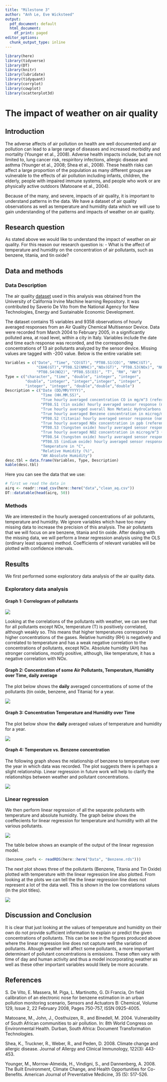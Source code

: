 ```yaml
---
title: "Milestone 3"
author: "Anh Le, Eve Wicksteed"
output:
  pdf_document: default
  html_document:
    df_print: paged
editor_options:
  chunk_output_type: inline
---
```


```r
library(here)
library(tidyverse)
library(DT)
library(knitr)
library(lubridate) 
library(tidyquant)
library(corrplot)
library(cowplot)
library(scatterplot3d)
```


# The impact of weather on air quality

## Introduction

The adverse affects of air pollution on health are well documented and air pollution can lead to a large range of diseases and increased morbidity and mortality (Younger et al., 2008). Adverse health impacts include, but are not limited to, lung cancer risk, respiritory infections, allergic disease and asthma (Younger et al., 2008; Shea et al., 2008). These health risks can affect a large proportion of the population as many different groups are vulnerable to the effects of air pollution including infants, children, the elderly, people with impaired immune systems, and people who work or are physically active outdoors (Matooane et al., 2004).

Because of the many, and severe, impacts of air quality, it is important to understand patterns in the data. We have a dataset of air quality observations as well as temperature and humidity data which we will use to gain understanding of the patterns and impacts of weather on air quality. 

## Research question

As stated above we would like to understand the impact of weather on air quality. For this reason our research question is:
- What is the affect of temperature and humidity on the concentration of air pollutants, such as benzene, titania, and tin oxide?

## Data and methods


### Data Description

The air quality [dataset](https://archive.ics.uci.edu/ml/datasets/Air+Quality) used in this analysis was obtained from the University of California Irvine Machine learning Repository. It was contributed by Saverio De Vito from the National Agency for New Technologies, Energy and Sustainable Economic Development. 

The dataset contains 15 variables and 9358 observations of hourly averaged responses from an Air Quality Chemical Multisensor Device. Data were recorded from March 2004 to February 2005, in a significantly polluted area, at road level, within a city in Italy. Variables include the date and time each response was recorded, and the corresponding concentrations of 13 air pollutants analyzed by the sensor device. Missing values are tagged with -200 value. Below is the entire variable set: 

```r
Variables = c("Date", "Time", "CO(GT)", "PT08.S1(CO)", "NMHC(GT)", 
              "C6H6(GT)","PT08.S2(NMHC)","NOx(GT)", "PT08.S3(NOx)", "NO2(GT)",
              "PT08.S4(NO2)", "PT08.S5(O3)", "T", "RH", "AH")
Type = c("character", "time", "double", "integer", "integer",
         "double", "integer", "integer","integer", "integer",
         "integer", "integer", "double","double","double")
Description = c("Date (DD/MM/YYYY)",
                "Time (HH.MM.SS)",
                "True hourly averaged concentration CO in mg/m^3 (reference analyzer)",
                "PT08.S1 (tin oxide) hourly averaged sensor response (nominally CO targeted)",
                "True hourly averaged overall Non Metanic HydroCarbons concentration in microg/m^3 (reference analyzer)",
                "True hourly averaged Benzene concentration in microg/m^3 (reference analyzer)",
                "PT08.S2 (titania) hourly averaged sensor response (nominally NMHC targeted)",
                "True hourly averaged NOx concentration in ppb (reference analyzer)",
                "PT08.S3 (tungsten oxide) hourly averaged sensor response (nominally NOx targeted)",
                "True hourly averaged NO2 concentration in microg/m^3 (reference analyzer)",
                "PT08.S4 (tungsten oxide) hourly averaged sensor response (nominally NO2 targeted)",
                "PT08.S5 (indium oxide) hourly averaged sensor response (nominally O3 targeted)",
                "Temperature in °C",
                "Relative Humidity (%)",
                "AH Absolute Humidity")
desc.tbl = data.frame(Variables, Type, Description)
kable(desc.tbl)
```


Here you can see the data that we use:

```r
# first we read the data in
airq <- readr::read_csv(here::here("data","clean_aq.csv"))
DT::datatable(head(airq, 50))
```


### Methods

We are interested in the hourly averaged concentrations of air pollutants, temperature and humidity. We ignore variables which have too many missing data to increase the precision of this analysis. The air pollutants that we will focus on are benzene, titania and tin oxide. After dealing with the missing data, we will perform a linear regression analysis using the OLS (ordinary least squares) method. Coefficients of relevant variables will be plotted with confidence intervals.



## Results

We first performed some exploratory data analysis of the air quality data. 


### Exploratory data analysis


#### Graph 1: Correlogram of pollutants

![](../Images/correlation.png)


Looking at the correlations of the pollutants with weather, we can see that for all pollutants except NOx, temperature (T) is positively correlated, although weakly so. This means that higher temperatures correspond to higher concentrations of the gases. Relative humidity (RH) is negatively and correlated to temperature and has a weak negative correlation to the concentrations of pollutants, except NOx. Absolute humidity (AH) has stronger correlations, mostly positive, although, like temperature, it has a negative correlation with NOx. 


#### Graph 2: Concentration of some Air Pollutants, Temperature, Humidity over Time, daily average


The plot below shows the **daily** averaged concentrations of some of the pollutants (tin oxide, benzene, and Titania) for a year.

![](../Images/pollutantsvstime.png)



#### Graph 3: Concentration Temperature and Humidity over Time


The plot below show the **daily** averaged values of temperature and humidity for a year.

![](../Images/weathervstime.png)


#### Graph 4: Temperature vs. Benzene concentration


The following graph shows the relationship of benzene to temperature over the year in which data was recorded. The plot suggests there is perhaps a slight relationship. Linear regression in future work will help to clarify the relationships between weather and pollutant concentrations. 

![](../Images/tempvsbenzene.png)



### Linear regression


We then perform linear regression of all the separate pollutants with temperature and absolute humidity. The graph below shows the coeffecients for linear regression for temperature and humidity with all the various pollutants. 


![](../Images/CoefPlot_Group4.png)


The table below shows an example of the output of the linear regression model. 
```r
(benzene_coefs <- readRDS(here::here("Data", "Benzene.rds")))

```



The next plot shows three of the pollutants (Benzene, Titania and Tin Oxide) plotted with temperature with the linear regression line also plotted. From looking at the plots we can tell the the linear regression line does not represent a lot of the data well. This is shown in the low correlations values (in the plot titles). 

![](../Images/more_lr_plots.png)




## Discussion and Conclusion

It is clear that just looking at the values of temperature and humidity on their own do not provide sufficient information to explain or predict the given concentrations of pollutants. This can be see in the figures produced above where the linear regression line does not capture well the variation of pollutants. Altough weather will affect some pollutants, a more important determinant of pollutant concentrations is emissions. These often vary with time of day and human activity and thus a model incorporating weather as well as these other important variables would likely be more accurate. 



## References

S. De Vito, E. Massera, M. Piga, L. Martinotto, G. Di Francia, On field calibration of an electronic nose for benzene estimation in an urban pollution monitoring scenario, Sensors and Actuators B: Chemical, Volume 129, Issue 2, 22 February 2008, Pages 750-757, ISSN 0925-4005.

Matooane, M., John, J., Oosthuizen, R., and Binedell, M. 2004. Vulnerability of South African communities to air pollution. In: 8th World Congress on Environmental Health. Durban, South Africa: Document Transformation Technologies.

Shea, K., Truckner, R., Weber, R., and Peden, D. 2008. Climate change and allergic disease. Journal of Allergy and Clinical Immunology, 122(3): 443-453.  

Younger, M., Morrow-Almeida, H., Vindigni, S., and Dannenberg, A. 2008. The Built Environment, Climate Change, and Health Opportunities for Co-Benefits. American Journal of Preventative Medicine, 35 (5): 517-526.







